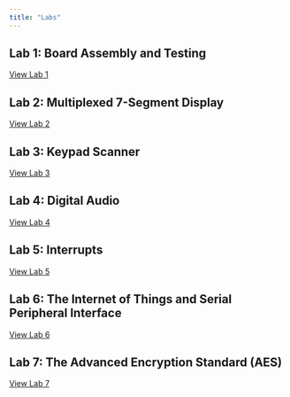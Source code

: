 ```yaml
---
title: "Labs"
---
```


## Lab 1: Board Assembly and Testing
[View Lab 1](labs/lab1/lab1.qmd)

## Lab 2: Multiplexed 7-Segment Display
[View Lab 2](labs/lab2/lab2.qmd)

## Lab 3: Keypad Scanner
[View Lab 3](labs/lab3/lab3.qmd)

## Lab 4: Digital Audio
[View Lab 4](labs/lab4/lab4.qmd)

## Lab 5: Interrupts
[View Lab 5](labs/lab5/lab5.qmd)

## Lab 6: The Internet of Things and Serial Peripheral Interface
[View Lab 6](labs/lab6/lab6.qmd)

## Lab 7: The Advanced Encryption Standard (AES)
[View Lab 7](labs/lab7/lab7.qmd)
